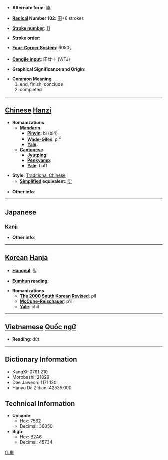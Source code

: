 * '''Alternate form''': [[毕]]

* '''[[Wiktionary:Chinese radical index| Radical]] Number 102''': [[Wiktionary:Chinese radical index 田|田]]+6 strokes

* '''[[Wiktionary:Chinese total strokes index|Stroke number]]''': [[Wiktionary:Chinese total strokes index 11|11]]

* '''Stroke order''': 

* '''[[Wiktionary:Chinese four corner index|Four-Corner System]]''': 6050<sub>7</sub>

* '''[[Wiktionary:Chinese Cangjie index|Cangjie input]]''': 田廿十 (WTJ)

* '''Graphical Significance and Origin''': 

* '''Common Meaning'''
*#end, finish, conclude
*# completed


----

== [[Chinese]] [[Hanzi]] ==

* '''Romanizations'''
** '''[[Mandarin]]'''
*** '''[[Pinyin]]''': bì (bi4)
*** '''[[Wade-Giles]]''': pi<sup>4</sup>
*** '''[[Yale]]''': 
** '''[[Cantonese]]'''
*** '''[[Jyutping]]''':
*** '''[[Penkyamp]]''': 
*** '''[[Yale]]''': bat1

* '''Style''': [[Traditional Chinese]] 
** '''[[Simplified Chinese|Simplified]] equivalent''': [[毕]]

* '''Other info''': 

----

==Japanese==
===[[Kanji]]===
{{kanji|on readings=[[ひつ]] (hitsu)|kun readings=[[あみ]] (ami), [[おわる]] (owaru), [[ことごとく]] (kotogotoku)}}

* '''Other info''':  

----

== [[Korean]] [[Hanja]] ==

* '''[[Hangeul]]''': 필

* '''[[Eumhun]] reading''': 

* '''Romanizations'''
** '''[[The 2000 South Korean Revised Romanization|The 2000 South Korean Revised]]''': pil
** '''[[McCune-Reischauer]]''': p'il
** '''[[Yale]]''': phil


----

== [[Vietnamese]] [[Quốc ngữ]] ==

* '''Reading''': đứt

----

== Dictionary Information ==

* KangXi: 0761.210
* Morobashi: 21829
* Dae Jaweon: 1171.130
* Hanyu Da Zidian: 42535.090

== Technical Information ==

* '''Unicode''':
** Hex: 7562
** Decimal: 30050
* '''Big5''':
** Hex: B2A6
** Decimal: 45734

[[fr:畢]]